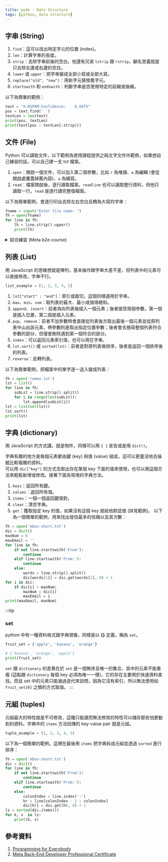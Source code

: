 ```yaml
---
title: py4e - Data Structure
tags: [python, data structure]
---
```

## 字串 (String)
1. `find`：這可以找出特定字元的位置 (index)。
2. `len`：計算字串的長度。
3. `strip`：去除字串前後的空白。他還有兄弟 `lstrip` 跟 `rstrip`，顧名思義就是只去除左邊或右邊的空白。
4. `lower` 或 `upper`：把字串變成全部小寫或全部大寫。
5. `replace("old", "new")`：用新字元替換舊字元。
6. `startswith` 和 `endswith`：判斷字串是否使用特定的前綴或後綴。

以下為簡單的範例：
```py
text = "X-DSPAM-Confidence:    0.8475"
pos = text.find(' ')
textLen = len(text)
print(pos, textLen)
print(text[pos : textLen].strip())
```

## 文件 (File)
Python 可以讀取文件，以下範例為使用課程提供之純文字文件作範例，如果想自己練習的話，可以自己建一支 txt 檔案。  

1. `open`：開啟一個文件，可以加入第二個參數，比如 `r` 為唯讀、`w` 為編輯 (會從開啟處覆蓋掉舊內容)、`a` 為續寫。
2. `read`：檔案開啟後，逐行讀取檔案。`readline` 也可以讀取整行資料，但他只讀取一行，`read` 是逐行讀完整個檔案。

以下為簡單範例，會逐行印出去除左右空白且轉為大寫的字串：
```py
fname = input("Enter file name: ")
fh = open(fname)
for line in fh:
    lh = line.strip().upper()
    print(lh)
```

<details>
<summary>綜合練習 (Meta b2e course)</summary>

1. 讀取文件
```py
def read_file(file_name):
    with open(file_name, 'r') as file:
        f_content = file.read()
        print(f_content)
        return f_content
```
2. 讀取文件並把每行作為一個元素存成 list
```py
def read_file_into_list(file_name):
    with open(file_name, 'r') as file:
        f_list = file.readlines()
        return f_list
```
3. 新增 B 文件並寫入 A 文件的第一行
```py
def write_first_line_to_file(file_contents, output_filename):
    with open(output_filename, 'w') as file:
        first_line = file_contents.splitlines()[0] + '\n'
        file.write(first_line)
```
4. 只存取文件偶數行
```py
def read_even_numbered_lines(file_name):
    with open(file_name, 'r') as file:
        lines = file.readlines()
        even_lines = []
        counts = 0
        for line in lines:
            counts += 1
            if counts % 2 == 0:
                even_lines.append(line)
        return even_lines
```
5. 反轉文件清單
```py
def read_file_in_reverse(file_name):
    with open(file_name, 'r') as file:
        lines = file.readlines()
        lines.reverse()
        return lines
```
</details>

## 列表 (List)
用 JavaScript 的思維想就是陣列，基本操作跟字串大差不差，但列表中的元素可以直接修改，字串不行。
```py title='list'
list_example = [1, 2, 3, 4, 5]
```

1. `lst["start" : "end"]`：索引或裁切，這個同樣適用於字串。
2. `max`、`min`、`sum`：取列表的最大、最小或值得總和。
3. `append`、`insert`：前者為向列表後插入一個元素；後者接受兩個參數，第一個是插入位置，第二個是插入元素。
4. `pop`、`remove`：前者不加參數時會直接從列表後方取出最後一個元素並從原列表中山出該元素，帶參數則是取出指定位置參數；後者會去搜尋整個列表符合參數的部分，但僅會刪除遇到第一個符合的部分。
5. `index`：可以返回元素索引值，也可以用在字串。
6. `lst.sort()` 或 `sorted(lst)`：前者是對原列表做排序，後者是返回一個排序後的列表。
7. `reverse`：反轉列表。

以下為簡單範例，把檔案中的單字逐一送入變成列表：
```py
fh = open('romeo.txt')
lst = list()
for line in fh:
    subLst = line.strip().split()
    for i in range(len(subLst)):
        lst.append(subLst[i])
lst = list(set(lst))
lst.sort()
print(lst)
```

## 字典 (dictionary)
用 JavaScript 的方式講，就是物件，同樣可以用 `{ }` 宣告或是用 `dict()`。

字典有趣的地方是每個元素都由鍵 (key) 與值 (value) 組成，這可以更靈活地去操縱比較複雜的資料。  
可以用 `dic["key"]` 的方式去取出存在某個 key 下面的值來使用，也可以用這個方法來輕鬆新增或修改。接著下面為常用的字典方法。

1. `keys`：返回所有鍵。
2. `values`：返回所有值。
3. `items`：一個一個返回鍵值對。
4. `clear`：清空字典。
5. `get`：獲取指定 key 的值，如果沒有這個 key 就給他默認值 (詳見範例)。
以下為一個簡單的範例，用來找出發信最多的信箱以及其次數：
```py
fh = open('mbox-short.txt')
dic = dict()
maxNum = 0
maxEmail = ''
for line in fh:
    if not line.startswith('From'):
        continue
    elif line.startswith('From:'):
        continue
    else:
        words = line.strip().split()
        dic[words[1]] = dic.get(words[1], 0) + 1
for i in dic:
    if dic[i] > maxNum:
        maxNum = dic[i]
        maxEmail = i
print(maxEmail, maxNum)
```
:::tip 
### set
python 中有一種資料格式跟字典很像，同樣是以 **{}** 定義，稱為 `set`。  
```py
fruit_set = {'apple', 'banana', 'orange'}

# {'banana', 'orange', 'apple'}
print(fruit_set)
```
`set` 跟 `dictionary` 的差異在於 `set` 是一個無序且唯一的集合，其中的元素不能重複 (這點跟 `dictionary` 每個 key 必須為唯一一樣)，它的存在主要用於快速資料查找。而且 set 中的元素只能通過迭代來訪問，因為它沒有索引，所以無法使用如 `fruit_set[0]` 之類的方式取值。
:::

## 元組 (tuples)
元組最大的特性就是不可修改，這種只能讀而無法修改的特性可以儲存那些怕更動到的資料。字典中的 `items` 方法回傳的 key-value pair 就是元組。
```py title='tuple'
tuple_example = (1, 2, 3, 4, 5)
```

以下為一個簡單的範例，這裡在最後用 `items` 把字典拆成元組並透過 `sorted` 進行排序：
```py
fh = open('mbox-short.txt')
dic = dict()
for line in fh:
    if not line.startswith('From'):
        continue
    elif line.startswith('From:'):
        continue
    else:
        colonIndex = line.index(':')
        hr = line[colonIndex - 2 : colonIndex]
        dic[hr] = dic.get(hr, 0) + 1
ls = sorted(dic.items())
for k, v  in ls:
    print(k, v)
```

## 參考資料
1. [Programming for Everybody](https://www.coursera.org/specializations/python)
2. [Meta Back-End Developer Professional Certificate](https://www.coursera.org/professional-certificates/meta-back-end-developer)
